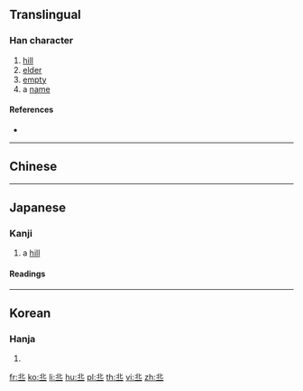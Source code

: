 {{also|丘|㐀}}<!-- may be replaced by zh-forms -->
==Translingual==

===Han character===
{{Han char|rn=1|rad=一|as=05|sn=6|four=12101|canj=LPM|ids=⿱北一}}

# [[hill]]
# [[elder]]
# [[empty]]
# a [[name]]

====References====
* {{Han ref|kx=0078.100|dkj=00045|hdz=10017.110|uh=4E20|ud=20000}}

----

==Chinese==
{{zh-see|丘|v}}

----

==Japanese==

===Kanji===
{{ja-kanji|grade=uc|rs=一05}}

# a [[hill]]

====Readings====
{{ja-readings
|on=[[きゅう]] (kyū)
|kun=[[おか]] (oka)
}}

----

==Korean==

===Hanja===
{{ko-hanja|hangeul=구|rv=gu|mr=ku}}

# {{defn|lang=ko|sort=一05}}

[[fr:丠]]
[[ko:丠]]
[[li:丠]]
[[hu:丠]]
[[pl:丠]]
[[th:丠]]
[[vi:丠]]
[[zh:丠]]